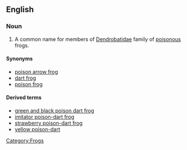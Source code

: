 ==English==

===Noun===
{{wikipedia}}
{{en-noun|sg=[[poison]] [[dart]] [[frog]]}}

# A common name for members of [[Dendrobatidae]] family of [[poisonous]] frogs.

====Synonyms====
*[[poison arrow frog]]
*[[dart frog]]
*[[poison frog]]

====Derived terms====
*[[green and black poison dart frog]]
*[[imitator poison-dart frog]]
*[[strawberry poison-dart frog]]
*[[yellow poison-dart]]
[[Category:Frogs]]